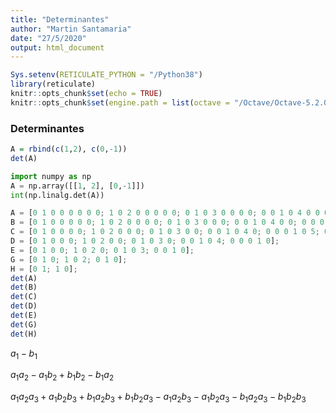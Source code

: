 ```yaml
---
title: "Determinantes"
author: "Martin Santamaria"
date: "27/5/2020"
output: html_document
---
```


```r
Sys.setenv(RETICULATE_PYTHON = "/Python38")
library(reticulate)
knitr::opts_chunk$set(echo = TRUE)
knitr::opts_chunk$set(engine.path = list(octave = "/Octave/Octave-5.2.0/mingw64/bin/octave-cli-5.2.0.exe"))
```

### Determinantes

```r
A = rbind(c(1,2), c(0,-1))
det(A)
```

```python
import numpy as np
A = np.array([[1, 2], [0,-1]])
int(np.linalg.det(A))
```

```octave
A = [0 1 0 0 0 0 0 0; 1 0 2 0 0 0 0 0; 0 1 0 3 0 0 0 0; 0 0 1 0 4 0 0 0; 0 0 0 1 0 5 0 0; 0 0 0 0 1 0 6 0; 0 0 0 0 0 1 0 7; 0 0 0 0 0 0 1 0];
B = [0 1 0 0 0 0 0; 1 0 2 0 0 0 0; 0 1 0 3 0 0 0; 0 0 1 0 4 0 0; 0 0 0 1 0 5 0; 0 0 0 0 1 0 6; 0 0 0 0 0 1 0];
C = [0 1 0 0 0 0; 1 0 2 0 0 0; 0 1 0 3 0 0; 0 0 1 0 4 0; 0 0 0 1 0 5; 0 0 0 0 1 0];
D = [0 1 0 0 0; 1 0 2 0 0; 0 1 0 3 0; 0 0 1 0 4; 0 0 0 1 0];
E = [0 1 0 0; 1 0 2 0; 0 1 0 3; 0 0 1 0];
G = [0 1 0; 1 0 2; 0 1 0];
H = [0 1; 1 0];
det(A)
det(B)
det(C)
det(D)
det(E)
det(G)
det(H)
```

$a_1 - b_1$

$a_1a_2 - a_1b_2 + b_1b_2 - b_1a_2$

$a_1a_2a_3 + a_1b_2b_3 + b_1a_2b_3 + b_1b_2a_3 - a_1a_2b_3 - a_1b_2a_3 - b_1a_2a_3 - b_1b_2b_3$